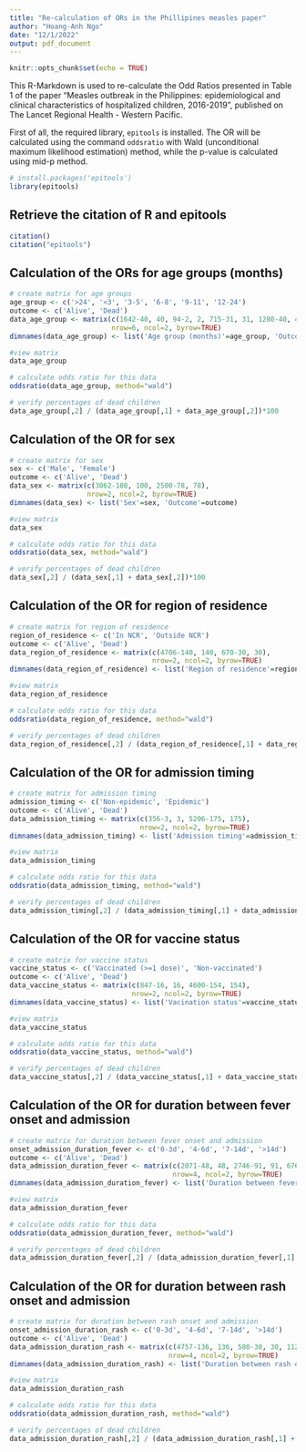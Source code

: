 ```yaml
---
title: "Re-calculation of ORs in the Phillipines measles paper"
author: "Hoang-Anh Ngo"
date: "12/1/2022"
output: pdf_document
---
```


```r
knitr::opts_chunk$set(echo = TRUE)
```

This R-Markdown is used to re-calculate the Odd Ratios presented in Table 1 of the paper "Measles outbreak in the Philippines: epidemiological and clinical characteristics of hospitalized children, 2016-2019", published on The Lancet Regional Health - Western Pacific.

First of all, the required library, `epitools` is installed. The OR will be calculated using the command `oddsratio` with Wald (unconditional maximum likelihood estimation) method, while the p-value is calculated using mid-p method.

```r
# install.packages('epitools')
library(epitools)
```

## Retrieve the citation of R and epitools

```r
citation()
citation("epitools")
```

## Calculation of the ORs for age groups (months)

```r
# create matrix for age groups
age_group <- c('>24', '<3', '3-5', '6-8', '9-11', '12-24')
outcome <- c('Alive', 'Dead')
data_age_group <- matrix(c(1642-40, 40, 94-2, 2, 715-31, 31, 1280-40, 40, 765-21, 21, 1066-44, 44), 
                         nrow=6, ncol=2, byrow=TRUE)
dimnames(data_age_group) <- list('Age group (months)'=age_group, 'Outcome'=outcome)

#view matrix
data_age_group

# calculate odds ratio for this data
oddsratio(data_age_group, method="wald")

# verify percentages of dead children
data_age_group[,2] / (data_age_group[,1] + data_age_group[,2])*100
```

## Calculation of the OR for sex

```r
# create matrix for sex
sex <- c('Male', 'Female')
outcome <- c('Alive', 'Dead')
data_sex <- matrix(c(3062-100, 100, 2500-78, 78), 
                   nrow=2, ncol=2, byrow=TRUE)
dimnames(data_sex) <- list('Sex'=sex, 'Outcome'=outcome)

#view matrix
data_sex

# calculate odds ratio for this data
oddsratio(data_sex, method="wald")

# verify percentages of dead children
data_sex[,2] / (data_sex[,1] + data_sex[,2])*100
```


## Calculation of the OR for region of residence

```r
# create matrix for region of residence
region_of_residence <- c('In NCR', 'Outside NCR')
outcome <- c('Alive', 'Dead')
data_region_of_residence <- matrix(c(4706-140, 140, 670-30, 30), 
                                   nrow=2, ncol=2, byrow=TRUE)
dimnames(data_region_of_residence) <- list('Region of residence'=region_of_residence, 'Outcome'=outcome)

#view matrix
data_region_of_residence

# calculate odds ratio for this data
oddsratio(data_region_of_residence, method="wald")

# verify percentages of dead children
data_region_of_residence[,2] / (data_region_of_residence[,1] + data_region_of_residence[,2])*100
```

## Calculation of the OR for admission timing

```r
# create matrix for admission timing
admission_timing <- c('Non-epidemic', 'Epidemic')
outcome <- c('Alive', 'Dead')
data_admission_timing <- matrix(c(356-3, 3, 5206-175, 175), 
                                nrow=2, ncol=2, byrow=TRUE)
dimnames(data_admission_timing) <- list('Admission timing'=admission_timing, 'Outcome'=outcome)

#view matrix
data_admission_timing

# calculate odds ratio for this data
oddsratio(data_admission_timing, method="wald")

# verify percentages of dead children
data_admission_timing[,2] / (data_admission_timing[,1] + data_admission_timing[,2])*100
```

## Calculation of the OR for vaccine status

```r
# create matrix for vaccine status
vaccine_status <- c('Vaccinated (>=1 dose)', 'Non-vaccinated')
outcome <- c('Alive', 'Dead')
data_vaccine_status <- matrix(c(847-16, 16, 4600-154, 154), 
                              nrow=2, ncol=2, byrow=TRUE)
dimnames(data_vaccine_status) <- list('Vacination status'=vaccine_status, 'Outcome'=outcome)

#view matrix
data_vaccine_status

# calculate odds ratio for this data
oddsratio(data_vaccine_status, method="wald")

# verify percentages of dead children
data_vaccine_status[,2] / (data_vaccine_status[,1] + data_vaccine_status[,2])*100
```

## Calculation of the OR for duration between fever onset and admission

```r
# create matrix for duration between fever onset and admission
onset_admission_duration_fever <- c('0-3d', '4-6d', '7-14d', '>14d')
outcome <- c('Alive', 'Dead')
data_admission_duration_fever <- matrix(c(2071-48, 48, 2746-91, 91, 676-37, 37, 35-1, 1), 
                                        nrow=4, ncol=2, byrow=TRUE)
dimnames(data_admission_duration_fever) <- list('Duration between fever onset and admission'=onset_admission_duration_fever, 'Outcome'=outcome)

#view matrix
data_admission_duration_fever

# calculate odds ratio for this data
oddsratio(data_admission_duration_fever, method="wald")

# verify percentages of dead children
data_admission_duration_fever[,2] / (data_admission_duration_fever[,1] + data_admission_duration_fever[,2])*100
```

## Calculation of the OR for duration between rash onset and admission

```r
# create matrix for duration between rash onset and admission
onset_admission_duration_rash <- c('0-3d', '4-6d', '7-14d', '>14d')
outcome <- c('Alive', 'Dead')
data_admission_duration_rash <- matrix(c(4757-136, 136, 580-30, 30, 112-11, 11, 16-0, 0), 
                                       nrow=4, ncol=2, byrow=TRUE)
dimnames(data_admission_duration_rash) <- list('Duration between rash onset and admission'=onset_admission_duration_rash, 'Outcome'=outcome)

#view matrix
data_admission_duration_rash

# calculate odds ratio for this data
oddsratio(data_admission_duration_rash, method="wald")

# verify percentages of dead children
data_admission_duration_rash[,2] / (data_admission_duration_rash[,1] + data_admission_duration_rash[,2])*100
```
